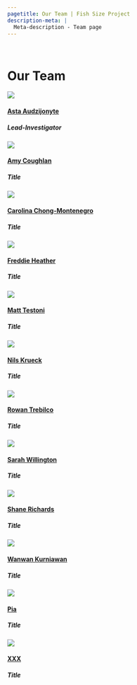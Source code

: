 ```yaml
---
pagetitle: Our Team | Fish Size Project
description-meta: |
  Meta-description - Team page
---
```


::: {.column-screen .hero-img .hero-strip-page}
   
:::

# Our Team
<!-- UNDER CONSTRUCTION -->
<!-- :::::: grid -->
<!-- :::: g-col-3 -->
<!--     -->
<!-- :::: -->

<!-- ::: {.g-col-2 .text-center .align-self-center} -->
<!-- ![](../resources/images/construction.jpg){.img styling="height: 3em;"} -->
<!-- ::: -->

<!-- ::: {.g-col-4 .align-self-center} -->
<!-- This page is under construction... -->
<!-- ::: -->

<!-- :::: g-col-3 -->
<!--     -->
<!-- :::: -->
<!-- :::::: -->
<!-- UNDER CONSTRUCTION -->

::::::: column-body-outset
:::::: {.grid .gap-2 .team-grid .justify-contents-evenly .align-items-center}

::::: {.g-col-12 .g-col-xs-6 .g-col-sm-6 .g-col-lg-4 .g-col-xxl-3}
:::: {.grid .gap-0 .align-items-center}
::: {.g-col-4 .g-col-lg-5 .g-col-xl-6}
![](../resources/team-profile-pics/asta.jpg){.headshot}
:::

::::: {.g-col-8 .g-col-lg-7 .g-col-xl-6}
#### [Asta Audzijonyte](members/asta.qmd) {.team-name}
##### Lead-Investigator {.position-title}
:::
::::
:::::

::::: {.g-col-12 .g-col-xs-6 .g-col-sm-6 .g-col-lg-4 .g-col-xxl-3}
:::: {.grid .gap-0 .align-items-center}
::: {.g-col-4 .g-col-lg-5 .g-col-xl-6}
![](../resources/team-profile-pics/amy.jpg){.headshot}
:::

::::: {.g-col-8 .g-col-lg-7 .g-col-xl-6}
#### [Amy Coughlan](members/amy.qmd) {.team-name}
##### Title {.position-title}
:::
::::
:::::

::::: {.g-col-12 .g-col-xs-6 .g-col-sm-6 .g-col-lg-4 .g-col-xxl-3}
:::: {.grid .gap-0 .align-items-center}
::: {.g-col-4 .g-col-lg-5 .g-col-xl-6}
![](../resources/team-profile-pics/carolina.jpg){.headshot}
:::

::::: {.g-col-8 .g-col-lg-7 .g-col-xl-6}
#### [Carolina Chong-Montenegro](members/carolina.qmd) {.team-name}
##### Title {.position-title}
:::
::::
:::::

::::: {.g-col-12 .g-col-xs-6 .g-col-sm-6 .g-col-lg-4 .g-col-xxl-3}
:::: {.grid .gap-0 .align-items-center}
::: {.g-col-4 .g-col-lg-5 .g-col-xl-6}
![](../resources/team-profile-pics/freddie.jpeg){.headshot}
<!-- :  -->
:::

::::: {.g-col-8 .g-col-lg-7 .g-col-xl-6}
#### [Freddie Heather](members/freddie.qmd) {.team-name}
##### Title {.position-title}
:::
::::
:::::

::::: {.g-col-12 .g-col-xs-6 .g-col-sm-6 .g-col-lg-4 .g-col-xxl-3}
:::: {.grid .gap-0 .align-items-center}
::: {.g-col-4 .g-col-lg-5 .g-col-xl-6}
![](../resources/team-profile-pics/matt.png){.headshot}
:::

::::: {.g-col-8 .g-col-lg-7 .g-col-xl-6}
#### [Matt Testoni](members/matt.qmd) {.team-name}
##### Title {.position-title}
:::
::::
:::::

::::: {.g-col-12 .g-col-xs-6 .g-col-sm-6 .g-col-lg-4 .g-col-xxl-3}
:::: {.grid .gap-0 .align-items-center}
::: {.g-col-4 .g-col-lg-5 .g-col-xl-6}
![](../resources/team-profile-pics/nils.jpg){.headshot}
:::

::::: {.g-col-8 .g-col-lg-7 .g-col-xl-6}
#### [Nils Krueck](members/nils.qmd) {.team-name}
##### Title {.position-title}
:::
::::
:::::

::::: {.g-col-12 .g-col-xs-6 .g-col-sm-6 .g-col-lg-4 .g-col-xxl-3}
:::: {.grid .gap-0 .align-items-center}
::: {.g-col-4 .g-col-lg-5 .g-col-xl-6}
![](../resources/team-profile-pics/rowan.jpg){.headshot}
:::

::::: {.g-col-8 .g-col-lg-7 .g-col-xl-6}
#### [Rowan Trebilco](members/rowan.qmd) {.team-name}
##### Title {.position-title}
:::
::::
:::::

::::: {.g-col-12 .g-col-xs-6 .g-col-sm-6 .g-col-lg-4 .g-col-xxl-3}
:::: {.grid .gap-0 .align-items-center}
::: {.g-col-4 .g-col-lg-5 .g-col-xl-6}
![](../resources/team-profile-pics/sarah.jpg){.headshot}
:::

::::: {.g-col-8 .g-col-lg-7 .g-col-xl-6}
#### [Sarah Willington](members/sarah.qmd) {.team-name}
##### Title {.position-title}
:::
::::
:::::

::::: {.g-col-12 .g-col-xs-6 .g-col-sm-6 .g-col-lg-4 .g-col-xxl-3}
:::: {.grid .gap-0 .align-items-center}
::: {.g-col-4 .g-col-lg-5 .g-col-xl-6}
![](../resources/team-profile-pics/shane.jpg){.headshot}
:::

::::: {.g-col-8 .g-col-lg-7 .g-col-xl-6}
#### [Shane Richards](members/shane.qmd) {.team-name}
##### Title {.position-title}
:::
::::
:::::

::::: {.g-col-12 .g-col-xs-6 .g-col-sm-6 .g-col-lg-4 .g-col-xxl-3}
:::: {.grid .gap-0 .align-items-center}
::: {.g-col-4 .g-col-lg-5 .g-col-xl-6}
![](../resources/team-profile-pics/wanwan.jpg){.headshot}
:::

::::: {.g-col-8 .g-col-lg-7 .g-col-xl-6}
#### [Wanwan Kurniawan](members/wanwan.qmd) {.team-name}
##### Title {.position-title}
:::
::::
:::::

::::: {.g-col-12 .g-col-xs-6 .g-col-sm-6 .g-col-lg-4 .g-col-xxl-3}
:::: {.grid .gap-0 .align-items-center}
::: {.g-col-4 .g-col-lg-5 .g-col-xl-6}
![](../resources/team-profile-pics/pia.jpg){.headshot}
:::

::::: {.g-col-8 .g-col-lg-7 .g-col-xl-6}
#### [Pia](members/pia.qmd) {.team-name}
##### Title {.position-title}
:::
::::
:::::

::::: {.g-col-12 .g-col-xs-6 .g-col-sm-6 .g-col-lg-4 .g-col-xxl-3}
:::: {.grid .gap-0 .align-items-center}
::: {.g-col-4 .g-col-lg-5 .g-col-xl-6}
![](https://placehold.co/500x500){.headshot}
:::

::::: {.g-col-8 .g-col-lg-7 .g-col-xl-6}
#### [XXX](members/blank.qmd) {.team-name}
##### Title {.position-title}
:::
::::
:::::
::::::
:::::::

